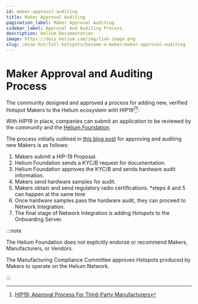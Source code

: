 ```yaml
---
id: maker-approval-auditing
title: Maker Approval Auditing
pagination_label: Maker Approval Auditing
sidebar_label: Approval And Auditing Process
description: Helium Documentation
image: https://docs.helium.com/img/link-image.png
slug: /mine-hnt/full-hotspots/become-a-maker/maker-approval-auditing
---
```



# Maker Approval and Auditing Process

The community designed and approved a process for adding new, verified Hotspot Makers to the Helium
ecosystem with HIP19<sup>(</sup>[^1]<sup>)</sup>.

[^1]:
    [HIP19: Approval Process For Third-Party Manufacturers](https://github.com/helium/HIP/blob/master/0019-third-party-manufacturers.md)

With HIP19 in place, companies can submit an application to be reviewed by the community and the
[Helium Foundation](https://www.helium.foundation).

The process initially outlined in
[this blog post](https://docs.helium.com/devblog/2021/01/26/maker-audit.html) for approving and
auditing new Makers is as follows:

1. Makers submit a HIP-19 Proposal.
2. Helium Foundation sends a KYC/B request for documentation.
3. Helium Foundation approves the KYC/B and sends hardware audit information.
4. Makers send hardware samples for audit.
5. Makers obtain and send regulatory radio certifications. \*steps 4 and 5 can happen at the same
   time
6. Once hardware samples pass the hardware audit, they can proceed to Network Integration.
7. The final stage of Network Integration is adding Hotspots to the Onboarding Server.

:::note

The Helium Foundation does not explicitly endorse or recommend Makers, Manufacturers, or Vendors.

The Manufacturing Compliance Committee approves Hotspots produced by Makers to operate on the Helium
Network.

:::
